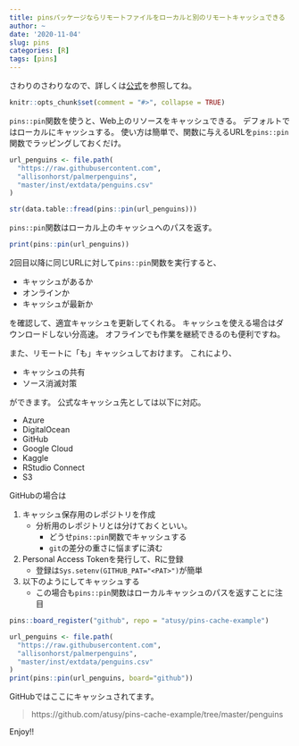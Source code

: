 ```yaml
---
title: pinsパッケージならリモートファイルをローカルと別のリモートキャッシュできる
author: ~
date: '2020-11-04'
slug: pins
categories: [R]
tags: [pins]
---
```


さわりのさわりなので、詳しくは[公式](https://pins.rstudio.com/)を参照してね。

```r
knitr::opts_chunk$set(comment = "#>", collapse = TRUE)
```

`pins::pin`関数を使うと、Web上のリソースをキャッシュできる。
デフォルトではローカルにキャッシュする。
使い方は簡単で、関数に与えるURLを`pins::pin`関数でラッピングしておくだけ。

```r
url_penguins <- file.path(
  "https://raw.githubusercontent.com",
  "allisonhorst/palmerpenguins",
  "master/inst/extdata/penguins.csv"
)

str(data.table::fread(pins::pin(url_penguins)))
```

`pins::pin`関数はローカル上のキャッシュへのパスを返す。

```r
print(pins::pin(url_penguins))
```

2回目以降に同じURLに対して`pins::pin`関数を実行すると、

- キャッシュがあるか
- オンラインか
- キャッシュが最新か

を確認して、適宜キャッシュを更新してくれる。
キャッシュを使える場合はダウンロードしない分高速。
オフラインでも作業を継続できるのも便利ですね。

また、リモートに「も」キャッシュしておけます。
これにより、

- キャッシュの共有
- ソース消滅対策

ができます。
公式なキャッシュ先としては以下に対応。

- Azure
- DigitalOcean
- GitHub
- Google Cloud
- Kaggle
- RStudio Connect
- S3

GitHubの場合は

1. キャッシュ保存用のレポジトリを作成
    - 分析用のレポジトリとは分けておくといい。
        - どうせ`pins::pin`関数でキャッシュする
        - `git`の差分の重さに悩まずに済む
1. Personal Access Tokenを発行して、Rに登録
    - 登録は`Sys.setenv(GITHUB_PAT="<PAT>")`が簡単
1. 以下のようにしてキャッシュする
    - この場合も`pins::pin`関数はローカルキャッシュのパスを返すことに注目

```r
pins::board_register("github", repo = "atusy/pins-cache-example")

url_penguins <- file.path(
  "https://raw.githubusercontent.com",
  "allisonhorst/palmerpenguins",
  "master/inst/extdata/penguins.csv"
)
print(pins::pin(url_penguins, board="github"))
```

GitHubではここにキャッシュされてます。

> https://github.com/atusy/pins-cache-example/tree/master/penguins

Enjoy!!
